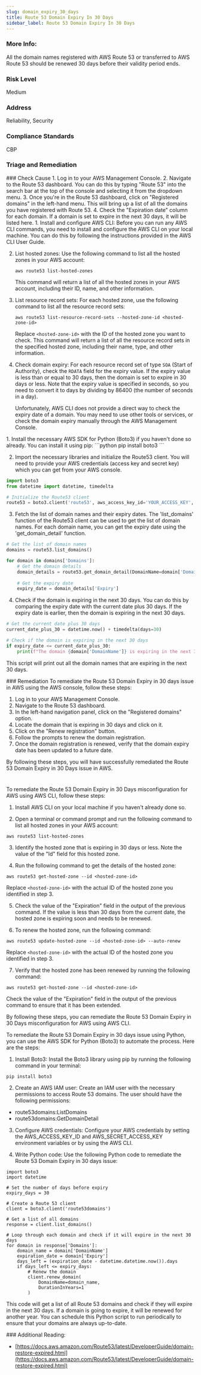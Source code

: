 ```yaml
---
slug: domain_expiry_30_days
title: Route 53 Domain Expiry In 30 Days
sidebar_label: Route 53 Domain Expiry In 30 Days
---
```


### More Info:

All the domain names registered with AWS Route 53 or transferred to AWS Route 53 should be renewed 30 days before their validity period ends.

### Risk Level

Medium

### Address

Reliability, Security

### Compliance Standards

CBP


### Triage and Remediation
<Tabs>

<Tab title='Cause'>
### Check Cause
<AccordionGroup>
<Accordion title='Using Console' defaultOpen='true'>
1. Log in to your AWS Management Console.
2. Navigate to the Route 53 dashboard. You can do this by typing "Route 53" into the search bar at the top of the console and selecting it from the dropdown menu.
3. Once you're in the Route 53 dashboard, click on "Registered domains" in the left-hand menu. This will bring up a list of all the domains you have registered with Route 53.
4. Check the "Expiration date" column for each domain. If a domain is set to expire in the next 30 days, it will be listed here.
</Accordion>

<Accordion title='Using CLI'>
1. Install and configure AWS CLI: Before you can run any AWS CLI commands, you need to install and configure the AWS CLI on your local machine. You can do this by following the instructions provided in the AWS CLI User Guide.

2. List hosted zones: Use the following command to list all the hosted zones in your AWS account:

   ```
   aws route53 list-hosted-zones
   ```
   This command will return a list of all the hosted zones in your AWS account, including their ID, name, and other information.

3. List resource record sets: For each hosted zone, use the following command to list all the resource record sets:

   ```
   aws route53 list-resource-record-sets --hosted-zone-id <hosted-zone-id>
   ```
   Replace `<hosted-zone-id>` with the ID of the hosted zone you want to check. This command will return a list of all the resource record sets in the specified hosted zone, including their name, type, and other information.

4. Check domain expiry: For each resource record set of type `SOA` (Start of Authority), check the `RDATA` field for the expiry value. If the expiry value is less than or equal to 30 days, then the domain is set to expire in 30 days or less. Note that the expiry value is specified in seconds, so you need to convert it to days by dividing by 86400 (the number of seconds in a day).

   Unfortunately, AWS CLI does not provide a direct way to check the expiry date of a domain. You may need to use other tools or services, or check the domain expiry manually through the AWS Management Console.
</Accordion>

<Accordion title='Using Python'>
1. Install the necessary AWS SDK for Python (Boto3) if you haven't done so already. You can install it using pip:
```python
pip install boto3
```

2. Import the necessary libraries and initialize the Route53 client. You will need to provide your AWS credentials (access key and secret key) which you can get from your AWS console.
```python
import boto3
from datetime import datetime, timedelta

# Initialize the Route53 client
route53 = boto3.client('route53', aws_access_key_id='YOUR_ACCESS_KEY', aws_secret_access_key='YOUR_SECRET_KEY')
```

3. Fetch the list of domain names and their expiry dates. The 'list_domains' function of the Route53 client can be used to get the list of domain names. For each domain name, you can get the expiry date using the 'get_domain_detail' function.
```python
# Get the list of domain names
domains = route53.list_domains()

for domain in domains['Domains']:
    # Get the domain details
    domain_details = route53.get_domain_detail(DomainName=domain['DomainName'])
    
    # Get the expiry date
    expiry_date = domain_details['Expiry']
```

4. Check if the domain is expiring in the next 30 days. You can do this by comparing the expiry date with the current date plus 30 days. If the expiry date is earlier, then the domain is expiring in the next 30 days.
```python
# Get the current date plus 30 days
current_date_plus_30 = datetime.now() + timedelta(days=30)

# Check if the domain is expiring in the next 30 days
if expiry_date <= current_date_plus_30:
    print(f"The domain {domain['DomainName']} is expiring in the next 30 days.")
```
This script will print out all the domain names that are expiring in the next 30 days.
</Accordion>

</AccordionGroup>
</Tab>

<Tab title='Remediation'>
### Remediation

<AccordionGroup>
<Accordion title='Using Console' defaultOpen='true'>
To remediate the Route 53 Domain Expiry in 30 days issue in AWS using the AWS console, follow these steps:

1. Log in to your AWS Management Console.
2. Navigate to the Route 53 dashboard.
3. In the left-hand navigation panel, click on the "Registered domains" option.
4. Locate the domain that is expiring in 30 days and click on it.
5. Click on the "Renew registration" button.
6. Follow the prompts to renew the domain registration.
7. Once the domain registration is renewed, verify that the domain expiry date has been updated to a future date.

By following these steps, you will have successfully remediated the Route 53 Domain Expiry in 30 Days issue in AWS.

#
</Accordion>

<Accordion title='Using CLI'>
To remediate the Route 53 Domain Expiry in 30 Days misconfiguration for AWS using AWS CLI, follow these steps:

1. Install AWS CLI on your local machine if you haven't already done so.

2. Open a terminal or command prompt and run the following command to list all hosted zones in your AWS account:

```
aws route53 list-hosted-zones
```

3. Identify the hosted zone that is expiring in 30 days or less. Note the value of the "Id" field for this hosted zone.

4. Run the following command to get the details of the hosted zone:

```
aws route53 get-hosted-zone --id <hosted-zone-id>
```

Replace `<hosted-zone-id>` with the actual ID of the hosted zone you identified in step 3.

5. Check the value of the "Expiration" field in the output of the previous command. If the value is less than 30 days from the current date, the hosted zone is expiring soon and needs to be renewed.

6. To renew the hosted zone, run the following command:

```
aws route53 update-hosted-zone --id <hosted-zone-id> --auto-renew
```

Replace `<hosted-zone-id>` with the actual ID of the hosted zone you identified in step 3.

7. Verify that the hosted zone has been renewed by running the following command:

```
aws route53 get-hosted-zone --id <hosted-zone-id>
```

Check the value of the "Expiration" field in the output of the previous command to ensure that it has been extended.

By following these steps, you can remediate the Route 53 Domain Expiry in 30 Days misconfiguration for AWS using AWS CLI.
</Accordion>

<Accordion title='Using Python'>
To remediate the Route 53 Domain Expiry in 30 days issue using Python, you can use the AWS SDK for Python (Boto3) to automate the process. Here are the steps:

1. Install Boto3: Install the Boto3 library using pip by running the following command in your terminal:

```
pip install boto3
```

2. Create an AWS IAM user: Create an IAM user with the necessary permissions to access Route 53 domains. The user should have the following permissions:

- route53domains:ListDomains
- route53domains:GetDomainDetail

3. Configure AWS credentials: Configure your AWS credentials by setting the AWS_ACCESS_KEY_ID and AWS_SECRET_ACCESS_KEY environment variables or by using the AWS CLI.

4. Write Python code: Use the following Python code to remediate the Route 53 Domain Expiry in 30 days issue:

```
import boto3
import datetime

# Set the number of days before expiry
expiry_days = 30

# Create a Route 53 client
client = boto3.client('route53domains')

# Get a list of all domains
response = client.list_domains()

# Loop through each domain and check if it will expire in the next 30 days
for domain in response['Domains']:
    domain_name = domain['DomainName']
    expiration_date = domain['Expiry']
    days_left = (expiration_date - datetime.datetime.now()).days
    if days_left <= expiry_days:
        # Renew the domain
        client.renew_domain(
            DomainName=domain_name,
            DurationInYears=1
        )
```

This code will get a list of all Route 53 domains and check if they will expire in the next 30 days. If a domain is going to expire, it will be renewed for another year. You can schedule this Python script to run periodically to ensure that your domains are always up-to-date.
</Accordion>

</AccordionGroup>
</Tab>
</Tabs>
### Additional Reading:

- [https://docs.aws.amazon.com/Route53/latest/DeveloperGuide/domain-restore-expired.html](https://docs.aws.amazon.com/Route53/latest/DeveloperGuide/domain-restore-expired.html) 

